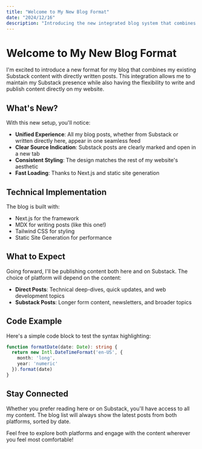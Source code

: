 ```yaml
---
title: "Welcome to My New Blog Format"
date: "2024/12/16"
description: "Introducing the new integrated blog system that combines my Substack posts with directly written content."
---
```


# Welcome to My New Blog Format

I'm excited to introduce a new format for my blog that combines my existing Substack content with directly written posts. This integration allows me to maintain my Substack presence while also having the flexibility to write and publish content directly on my website.

## What's New?

With this new setup, you'll notice:

- **Unified Experience**: All my blog posts, whether from Substack or written directly here, appear in one seamless feed
- **Clear Source Indication**: Substack posts are clearly marked and open in a new tab
- **Consistent Styling**: The design matches the rest of my website's aesthetic
- **Fast Loading**: Thanks to Next.js and static site generation

## Technical Implementation

The blog is built with:

- Next.js for the framework
- MDX for writing posts (like this one!)
- Tailwind CSS for styling
- Static Site Generation for performance

## What to Expect

Going forward, I'll be publishing content both here and on Substack. The choice of platform will depend on the content:

- **Direct Posts**: Technical deep-dives, quick updates, and web development topics
- **Substack Posts**: Longer form content, newsletters, and broader topics

## Code Example

Here's a simple code block to test the syntax highlighting:

```typescript
function formatDate(date: Date): string {
  return new Intl.DateTimeFormat('en-US', {
    month: 'long',
    year: 'numeric'
  }).format(date)
}
```

## Stay Connected

Whether you prefer reading here or on Substack, you'll have access to all my content. The blog list will always show the latest posts from both platforms, sorted by date.

Feel free to explore both platforms and engage with the content wherever you feel most comfortable! 